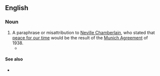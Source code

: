 ==English==

===Noun===
{{en-noun|sg=[[peace]] [[in]] [[our]] [[time]]|-}}

# A paraphrase or misattribution to [[w:Neville Chamberlain|Neville Chamberlain]], who stated that [[peace for our time]] would be the result of the [[w:Munich Agreement|Munich Agreement]] of 1938.
#*{{quote-book|title=[[w:Book of Common Prayer|The Book of common prayer, and administration of the sacraments, ...‎]]|author=[[w:Church of England|Church of England]]|year=1707|passage=Priest: Give '''peace in our time''', O Lord; / Answer: Because there is none other that fighteth for us, but only thou, O God.}}

====See also====
*{{pedia|Peace for our time}}